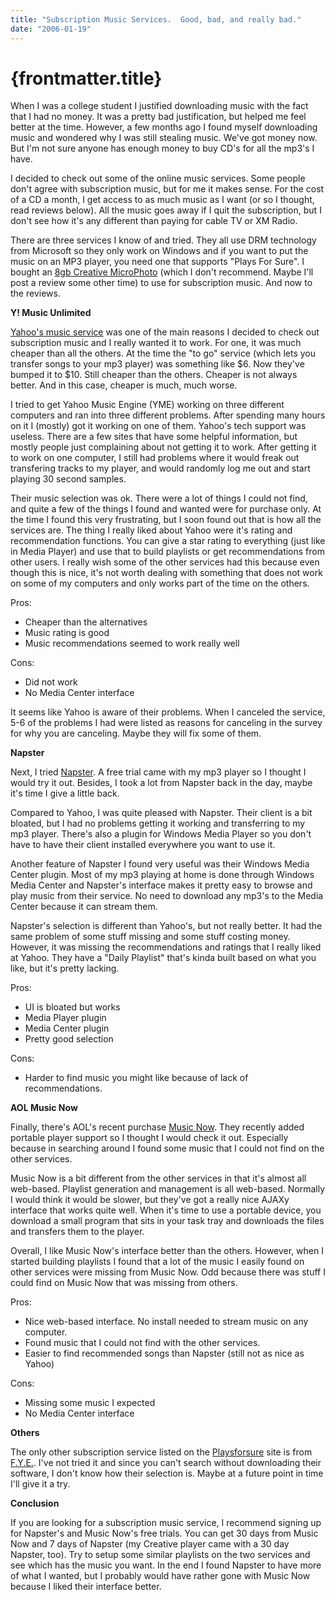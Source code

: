 ```yaml
---
title: "Subscription Music Services.  Good, bad, and really bad."
date: "2006-01-19"
---
```


# {frontmatter.title}

When I was a college student I justified downloading music with the fact that I had no money. It was a pretty bad justification, but helped me feel better at the time. However, a few months ago I found myself downloading music and wondered why I was still stealing music. We've got money now. But I'm not sure anyone has enough money to buy CD's for all the mp3's I have.

I decided to check out some of the online music services. Some people don't agree with subscription music, but for me it makes sense. For the cost of a CD a month, I get access to as much music as I want (or so I thought, read reviews below). All the music goes away if I quit the subscription, but I don't see how it's any different than paying for cable TV or XM Radio.

There are three services I know of and tried. They all use DRM technology from Microsoft so they only work on Windows and if you want to put the music on an MP3 player, you need one that supports "Plays For Sure". I bought an [8gb Creative MicroPhoto](http://creative.com/products/mp3/zenmicrophoto/) (which I don't recommend. Maybe I'll post a review some other time) to use for subscription music. And now to the reviews.

**Y! Music Unlimited**

[Yahoo's music service](http://music.yahoo.com/unlimited/) was one of the main reasons I decided to check out subscription music and I really wanted it to work. For one, it was much cheaper than all the others. At the time the "to go" service (which lets you transfer songs to your mp3 player) was something like $6. Now they've bumped it to $10. Still cheaper than the others. Cheaper is not always better. And in this case, cheaper is much, much worse.

I tried to get Yahoo Music Engine (YME) working on three different computers and ran into three different problems. After spending many hours on it I (mostly) got it working on one of them. Yahoo's tech support was useless. There are a few sites that have some helpful information, but mostly people just complaining about not getting it to work. After getting it to work on one computer, I still had problems where it would freak out transfering tracks to my player, and would randomly log me out and start playing 30 second samples.

Their music selection was ok. There were a lot of things I could not find, and quite a few of the things I found and wanted were for purchase only. At the time I found this very frustrating, but I soon found out that is how all the services are. The thing I really liked about Yahoo were it's rating and recommendation functions. You can give a star rating to everything (just like in Media Player) and use that to build playlists or get recommendations from other users. I really wish some of the other services had this because even though this is nice, it's not worth dealing with something that does not work on some of my computers and only works part of the time on the others.

Pros:

- Cheaper than the alternatives
- Music rating is good
- Music recommendations seemed to work really well

Cons:

- Did not work
- No Media Center interface

It seems like Yahoo is aware of their problems. When I canceled the service, 5-6 of the problems I had were listed as reasons for canceling in the survey for why you are canceling. Maybe they will fix some of them.

**Napster**

Next, I tried [Napster](http://www.napster.com). A free trial came with my mp3 player so I thought I would try it out. Besides, I took a lot from Napster back in the day, maybe it's time I give a little back.

Compared to Yahoo, I was quite pleased with Napster. Their client is a bit bloated, but I had no problems getting it working and transferring to my mp3 player. There's also a plugin for Windows Media Player so you don't have to have their client installed everywhere you want to use it.

Another feature of Napster I found very useful was their Windows Media Center plugin. Most of my mp3 playing at home is done through Windows Media Center and Napster's interface makes it pretty easy to browse and play music from their service. No need to download any mp3's to the Media Center because it can stream them.

Napster's selection is different than Yahoo's, but not really better. It had the same problem of some stuff missing and some stuff costing money. However, it was missing the recommendations and ratings that I really liked at Yahoo. They have a "Daily Playlist" that's kinda built based on what you like, but it's pretty lacking.

Pros:

- UI is bloated but works
- Media Player plugin
- Media Center plugin
- Pretty good selection

Cons:

- Harder to find music you might like because of lack of recommendations.

**AOL Music Now**

Finally, there's AOL's recent purchase [Music Now](http://www.musicnow.com). They recently added portable player support so I thought I would check it out. Especially because in searching around I found some music that I could not find on the other services.

Music Now is a bit different from the other services in that it's almost all web-based. Playlist generation and management is all web-based. Normally I would think it would be slower, but they've got a really nice AJAXy interface that works quite well. When it's time to use a portable device, you download a small program that sits in your task tray and downloads the files and transfers them to the player.

Overall, I like Music Now's interface better than the others. However, when I started building playlists I found that a lot of the music I easily found on other services were missing from Music Now. Odd because there was stuff I could find on Music Now that was missing from others.

Pros:

- Nice web-based interface. No install needed to stream music on any computer.
- Found music that I could not find with the other services.
- Easier to find recommended songs than Napster (still not as nice as Yahoo)

Cons:

- Missing some music I expected
- No Media Center interface

**Others**

The only other subscription service listed on the [Playsforsure](http://www.playsforsure.com) site is from [F.Y.E.](http://www.fye.com/content.aspx?loc=57487). I've not tried it and since you can't search without downloading their software, I don't know how their selection is. Maybe at a future point in time I'll give it a try.

**Conclusion**

If you are looking for a subscription music service, I recommend signing up for Napster's and Music Now's free trials. You can get 30 days from Music Now and 7 days of Napster (my Creative player came with a 30 day Napster, too). Try to setup some similar playlists on the two services and see which has the music you want. In the end I found Napster to have more of what I wanted, but I probably would have rather gone with Music Now because I liked their interface better.
